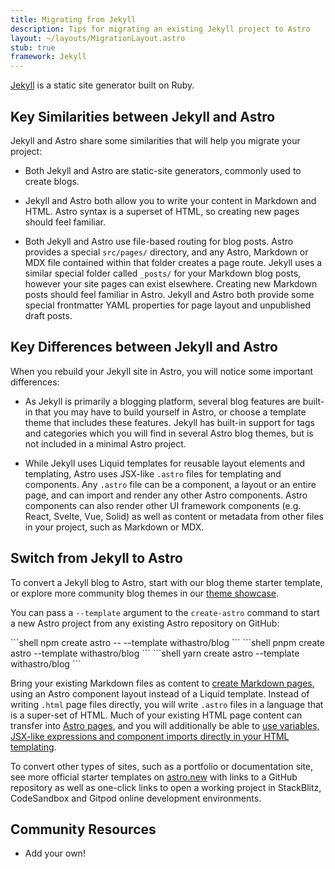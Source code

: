 ```yaml
---
title: Migrating from Jekyll
description: Tips for migrating an existing Jekyll project to Astro
layout: ~/layouts/MigrationLayout.astro
stub: true
framework: Jekyll
---
```



[Jekyll](https://jekyllrb.com) is a static site generator built on Ruby.

## Key Similarities between Jekyll and Astro

Jekyll and Astro share some similarities that will help you migrate your project:

- Both Jekyll and Astro are static-site generators, commonly used to create blogs.

- Jekyll and Astro both allow you to write your content in Markdown and HTML. Astro syntax is a superset of HTML, so creating new pages should feel familiar.

- Both Jekyll and Astro use file-based routing for blog posts. Astro provides a special `src/pages/` directory, and any Astro, Markdown or MDX file contained within that folder creates a page route. Jekyll uses a similar special folder called `_posts/` for your Markdown blog posts, however your site pages can exist elsewhere. Creating new Markdown posts should feel familiar in Astro. Jekyll and Astro both provide some special frontmatter YAML properties for page layout and unpublished draft posts.


## Key Differences between Jekyll and Astro

When you rebuild your Jekyll site in Astro, you will notice some important differences:

- As Jekyll is primarily a blogging platform, several blog features are built-in that you may have to build yourself in Astro, or choose a template theme that includes these features. Jekyll has built-in support for tags and categories which you will find in several Astro blog themes, but is not included in a minimal Astro project.

- While Jekyll uses Liquid templates for reusable layout elements and templating, Astro uses JSX-like `.astro` files for templating and components. Any `.astro` file can be a component, a layout or an entire page, and can import and render any other Astro components. Astro components can also render other UI framework components (e.g. React, Svelte, Vue, Solid) as well as content or metadata from other files in your project, such as Markdown or MDX.


## Switch from Jekyll to Astro

To convert a Jekyll blog to Astro, start with our blog theme starter template, or explore more community blog themes in our [theme showcase](https://astro.build/themes/).

You can pass a `--template` argument to the `create-astro` command to start a new Astro project from any existing Astro repository on GitHub:

  <PackageManagerTabs>
    <Fragment slot="npm">
    ```shell
    npm create astro -- --template withastro/blog
    ```
    </Fragment>
    <Fragment slot="pnpm">
    ```shell
    pnpm create astro --template withastro/blog
    ```
    </Fragment>
    <Fragment slot="yarn">
    ```shell
    yarn create astro --template withastro/blog
    ```
    </Fragment>
  </PackageManagerTabs>

Bring your existing Markdown files as content to [create Markdown pages](/en/guides/markdown-content/), using an Astro component layout instead of a Liquid template. Instead of writing `.html` page files directly, you will write `.astro` files in a language that is a super-set of HTML. Much of your existing HTML page content can transfer into [Astro pages](/en/core-concepts/astro-pages/), and you will additionally be able to [use variables, JSX-like expressions and component imports directly in your HTML templating](/en/core-concepts/astro-components/#jsx-like-expressions).

To convert other types of sites, such as a portfolio or documentation site, see more official starter templates on [astro.new](https://astro.new) with links to a GitHub repository as well as one-click links to open a working project in StackBlitz, CodeSandbox and Gitpod online development environments.

## Community Resources

- Add your own!